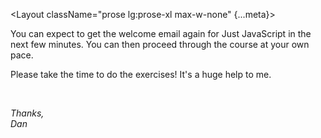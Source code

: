 
<Layout className="prose lg:prose-xl max-w-none" {...meta}>


You can expect to get the welcome email again for Just JavaScript in the next few minutes. You can then proceed through the course at your own pace.

Please take the time to do the exercises! It's a huge help to me.

<br />

_Thanks,_  
_Dan_

</Layout>

